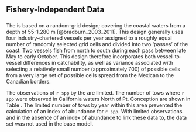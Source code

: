 ## Fishery-Independent Data

### \acrlong{s-wcgbt}

The \Gls{s-wcgbt} is based on a random-grid design; covering the coastal waters from a depth of 55-1,280 m [@bradburn_2003_2011]. This design generally uses four industry-chartered vessels per year assigned to a roughly equal number of randomly selected grid cells and divided into two 'passes' of the coast. Two vessels fish from north to south during each pass between late May to early October. This design therefore incorporates both vessel-to-vessel differences in catchability,
as well as variance associated with selecting a relatively small number (approximately 700) of possible cells from a very large set of possible cells spread from the Mexican to the Canadian borders.

The observations of `r spp` by the \Gls{s-wcgbt} are limited.  The number of tows where `r spp` were observed in California waters North of Pt. Conception are shown in Table \ref{tab:wcgbts-len}.  The limited number of tows by year within this area prevented the calculation of an index of abundance for `r spp`. With limited observations and in the absence of an index of abundance to link these data to, the data set was not used in the base model.
